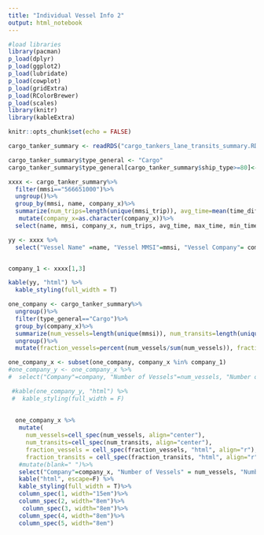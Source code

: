 ```yaml
---
title: "Individual Vessel Info 2"
output: html_notebook
---
```


```r
#load libraries
library(pacman)
p_load(dplyr)
p_load(ggplot2)
p_load(lubridate)
p_load(cowplot)
p_load(gridExtra)
p_load(RColorBrewer)
p_load(scales)
library(knitr)
library(kableExtra)

knitr::opts_chunk$set(echo = FALSE)
```




```r
cargo_tanker_summary <- readRDS("cargo_tankers_lane_transits_summary.RDS")

cargo_tanker_summary$type_general <- "Cargo"
cargo_tanker_summary$type_general[cargo_tanker_summary$ship_type>=80]<- "Tanker"

xxxx <- cargo_tanker_summary%>%
  filter(mmsi=="566651000")%>%
  ungroup()%>%
  group_by(mmsi, name, company_x)%>%
  summarize(num_trips=length(unique(mmsi_trip)), avg_time=mean(time_diff), max_time=max(time_diff), min_time=min(time_diff), max_speed=max(max_speed))%>%
   mutate(company_x=as.character(company_x))%>%
  select(name, mmsi, company_x, num_trips, avg_time, max_time, min_time, max_speed)

yy <- xxxx %>%
  select("Vessel Name" =name, "Vessel MMSI"=mmsi, "Vessel Company"= company_x, "Number of Transits"=num_trips, "Average Transit Time (hrs)"=avg_time, "Max Transit Time (hrs)"=max_time, "Min Transit Time (hrs)"=min_time, "Max speed observed (kn)" =max_speed)


company_1 <- xxxx[1,3]

kable(yy, "html") %>%
  kable_styling(full_width = T)
```




```r
one_company <- cargo_tanker_summary%>%
  ungroup()%>%
  filter(type_general=="Cargo")%>%
  group_by(company_x)%>%
  summarize(num_vessels=length(unique(mmsi)), num_transits=length(unique(mmsi_trip)))%>%
  ungroup()%>%
  mutate(fraction_vessels=percent(num_vessels/sum(num_vessels)), fraction_transits=percent(num_transits/sum(num_transits)))

one_company_x <- subset(one_company, company_x %in% company_1)
#one_company_y <- one_company_x %>%
#  select("Company"=company, "Number of Vessels"=num_vessels, "Number of Transits"=num_transits, "Fraction of Total Vessels" = #fraction_vessels, "Fraction of Total Transits" = fraction_transits)

 #kable(one_company_y, "html") %>%
 #  kable_styling(full_width = F)
 
 
  one_company_x %>%
   mutate(
     num_vessels=cell_spec(num_vessels, align="center"),
     num_transits=cell_spec(num_transits, align="center"),
     fraction_vessels = cell_spec(fraction_vessels, "html", align="r"), 
     fraction_transits = cell_spec(fraction_transits, "html", align="r"))%>%
   #mutate(blank=" ")%>%
   select("Company"=company_x, "Number of Vessels" = num_vessels, "Number of Tranists"= num_transits, "Fraction of Total Vessels"= fraction_vessels, "Fraction of Total Transits" = fraction_transits)%>%
   kable("html", escape=F) %>%
   kable_styling(full_width = T)%>%
   column_spec(1, width="15em")%>%
   column_spec(2, width="8em")%>%
    column_spec(3, width="8em")%>%
   column_spec(4, width="8em")%>%
   column_spec(5, width="8em")
 
```